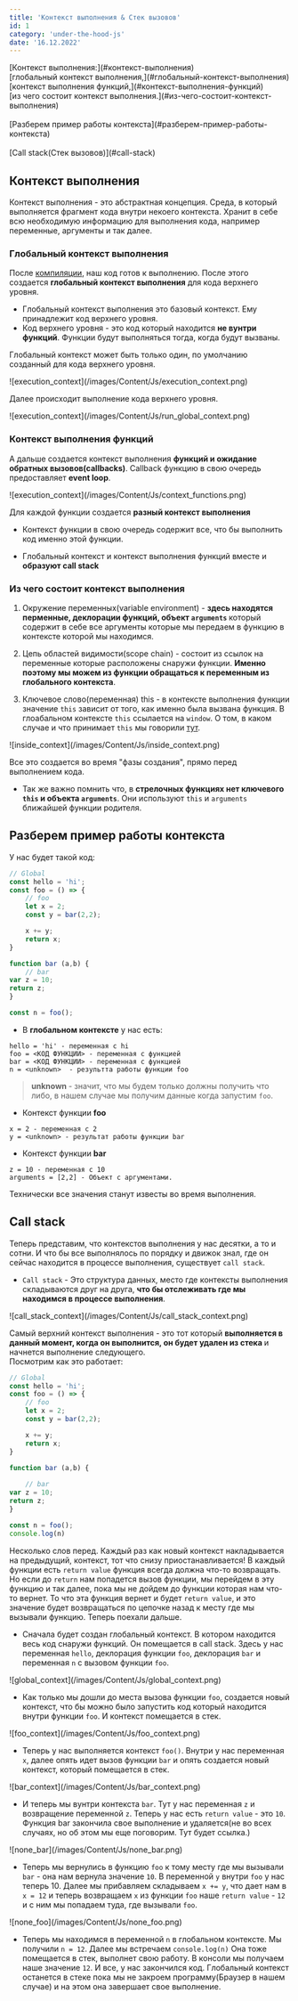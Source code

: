 ```yaml
---
title: 'Контекст выполнения & Стек вызовов'
id: 1
category: 'under-the-hood-js'
date: '16.12.2022'
---
```


<div className = 'mdHead'>

<div className = 'tag_js'>[Контекст выполнения:](#контекст-выполнения)</div>
<div className = 'mini_tag_js'>[глобальный контекст выполнения,](#глобальный-контекст-выполнения)</div>
<div className = 'mini_tag_js'>[контекст выполнения функций,](#контекст-выполнения-функций)</div>
<div className = 'mini_tag_js'>[из чего состоит контекст выполнения.](#из-чего-состоит-контекст-выполнения)</div><br/>
<div className = 'tag_js'>[Разберем пример работы контекста](#разберем-пример-работы-контекста)</div><br/>
<div className = 'tag_js'>[Call stack(Стек вызовов)](#call-stack)</div>

</div>

## Контекст выполнения
Контекст выполнения - это абстрактная концепция. Среда, в который выполняется фрагмент кода внутри некоего контекста.
Хранит в себе всю необходимую информацию для выполнения кода, например переменные, аргументы и так далее. 

### Глобальный контекст выполнения
После <span className = 'link_js'>[компиляции](/js/under-the-hood-js/engine#компиляция-и-интерпретация)</span>, наш код готов к выполнению. После этого создается <b>глобальный контекст выполнения</b> для кода верхнего уровня.

* Глобальный контекст выполнения это базовый контекст. Ему принадлежит код верхнего уровня.
* Код верхнего уровня - это код который находится <b>не вунтри функций</b>. Функции будут выполняться тогда, когда будут вызваны.

Глобальный контекст может быть только один, по умолчанию созданный для кода верхнего уровня. 

<div className='container-img'> <span className="img"> ![execution_context](/images/Content/Js/execution_context.png) </span></div>

Далее происходит выполнение кода верхнего уровня.

<div className='container-img'> <span className="img"> ![execution_context](/images/Content/Js/run_global_context.png) </span></div>

### Контекст выполнения функций
А дальше создается контекст выполнения <b>функций и ожидание обратных вызовов(callbacks)</b>. Callback функцию в свою очередь предоставляет <b>event loop</b>.

<div className='container-img'> <span className="img"> ![execution_context](/images/Content/Js/context_functions.png) </span></div>

Для каждой функции создается <b>разный контекст выполнения</b>

* Контекст функции в свою очередь содержит все, что бы выполнить код именно этой функции.

* Глобальный контекст и контекст выполнения функций вместе и <b>образуют call stack </b>

### Из чего состоит контекст выполнения

1. Окружение переменных(variable environment) - <b>здесь находятся перменные, деклорации функций, объект `arguments` </b> который содержит в себе все аргументы которые мы передаем в функцию в контексте которой мы находимся.

2. Цепь областей видимости(scope chain) - состоит из ссылок на переменные которые расположены снаружи функции. <b>Именно поэтому мы можем из функции обращаться к переменным из глобального контекста</b>.

3. Ключевое слово(переменная) this - в контексте выполнения функции значение `this` зависит от того, как именно была вызвана функция. В глоабальном контексте `this` ссылается на `window`. О том, в каком случае и что принимает `this` мы говорили <span className = 'link_js'> [тут](/js/basic-js/this)</span>.

<div className='container-img'> <span className="img"> ![inside_context](/images/Content/Js/inside_context.png) </span></div>

Все это создается во время "фазы создания", прямо перед выполнением кода.

* Так же важно помнить что, в <b>стрелочных функциях нет ключевого `this` и объекта `arguments`</b>. Они используют `this` и `arguments` ближайшей функции родителя.


## Разберем пример работы контекста
У нас будет такой код:
```javaScript
// Global
const hello = 'hi';
const foo = () => {
    // foo
    let x = 2;
    const y = bar(2,2);

    x += y;
    return x;
}

function bar (a,b) {
    // bar
var z = 10;
return z;
}

const n = foo();

```

* В <b>глобальном контексте</b> у нас есть:
```
hello = 'hi' - переменная с hi
foo = <КОД ФУНКЦИИ> - переменная с функцией
bar = <КОД ФУНКЦИИ> - переменная с функцией
n = <unknown>  - результта работы функции foo
```
> <b> unknown </b> - значит, что мы будем только должны получить что либо, в нашем случае мы получим данные когда запустим `foo`.

* Контекст функции <b> foo </b>
```
x = 2 - переменная с 2
y = <unknown> - результат работы функции bar 
```
* Контекст функции <b>bar</b>
```
z = 10 - переменная с 10
arguments = [2,2] - Объект с аргументами.
```
Технически все значения станут известы во время выполнения.

## Call stack
Теперь представим, что контекстов выполнения у нас десятки, а то и сотни.
И что бы все выполнялось по порядку и движок знал, где он сейчас находится в процессе выполнения, существует `call stack`.

* `Call stack` - Это структура данных, место где контексты выполнения складываются друг на друга,  <b> что бы отслеживать где мы находимся в процессе выполнения</b>.

<div className='container-img'> <span className="img"> ![call_stack_context](/images/Content/Js/call_stack_context.png) </span></div>

Самый верхний контекст выполнения - это тот который <b> выполняется в данный момент, когда он выполнится, он будет удален из стека </b> и начнется выполнение следующего.<br/>
Посмотрим как это работает:
```javaScript
// Global
const hello = 'hi';
const foo = () => {
    // foo
    let x = 2;
    const y = bar(2,2);

    x += y;
    return x;
}

function bar (a,b) {
    
    // bar
var z = 10;
return z;
}

const n = foo();
console.log(n)
```
Несколько слов перед. Каждый раз как новый контекст накладывается на предыдущий, контекст, тот что снизу приостанавливается!
В каждый функции есть `return value` функция всегда должна что-то возвращать. Но если до `return` нам попадется вызов функции, мы перейдем в эту функцию и так далее, пока мы не дойдем до функции которая нам что-то вернет.
То что эта функция вернет и будет `return value`, и это значение будет возвращаться по цепочке назад к месту где мы вызывали функцию. Теперь поехали дальше.

 * Сначала будет создан глобальный контекст. В котором находится весь код снаружи функций. Он помещается в call stack. Здесь у нас переменная `hello`, деклорация функции `foo`, деклорация `bar` и переменная `n` с вызовом функции `foo`.

<div className='container-img'> <span className="img"> ![global_context](/images/Content/Js/global_context.png) </span></div>

 * Как только мы дошли до места вызова функции `foo`, создается новый контекст, что бы можно было запустить код который находится внутри функции `foo`. И контекст помещается в стек.

 <div className='container-img'> <span className="img"> ![foo_context](/images/Content/Js/foo_context.png) </span></div>

* Теперь у нас выполняется контекст `foo()`. Внутри у нас переменная `x`, далее опять идет вызов функции `bar` и опять создается новый контекст, который помещается в стек.

 <div className='container-img'> <span className="img"> ![bar_context](/images/Content/Js/bar_context.png) </span></div>

* И теперь мы вунтри контекста `bar`. Тут у нас переменная `z` и возвращение переменной `z`.
Теперь у нас есть `return value` - это `10`. Функция bar закончила свое выполнение и удаляется(не во всех случаях, но об этом мы еще поговорим. Тут будет ссылка.)

 <div className='container-img'> <span className="img"> ![none_bar](/images/Content/Js/none_bar.png) </span></div>

 * Теперь мы вернулись в функцию `foo` к тому месту где мы вызывали `bar` - она нам вернула значение `10`. В переменной `y` внутри `foo` у нас теперь 10.
Далее мы прибавляем складываем `x += y`, что дает нам в `x = 12` и теперь возвращаем `x` из функции `foo` наше `return value` - `12` и с ним мы попадаем туда, где вызывали `foo`.

 <div className='container-img'> <span className="img"> ![none_foo](/images/Content/Js/none_foo.png) </span></div>

 * Теперь мы находимся в переменной `n` в глобальном контексте. Мы получили `n = 12`. Далее мы встречаем `console.log(n)` Она тоже помещается в стек, выполнет свою работу.
 В консоли мы получаем наше значение `12`. И все, у нас закончился код. Глобальный контекст останется в стеке пока мы не закроем программу(Браузер в нашем случае) и на этом она завершает свое выполнение.
